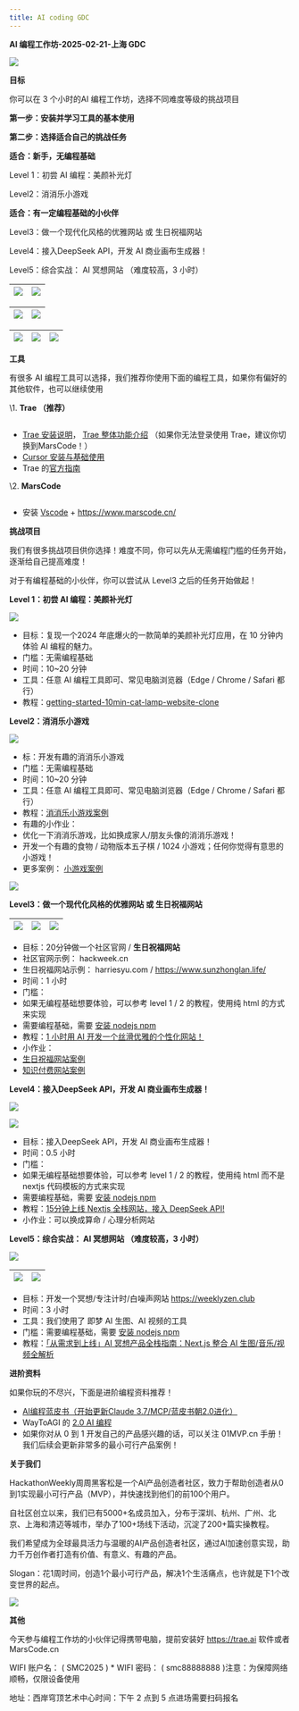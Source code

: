 ```yaml
---
title: AI coding GDC
---
```



**AI 编程工作坊-2025-02-21-上海 GDC**

![](/images/ai-programming-workshop-2025-02-21-shanghai-gdc.001.png)

**目标**

你可以在 3 个小时的AI 编程工作坊，选择不同难度等级的挑战项目

**第一步：安装并学习工具的基本使用**

**第二步：选择适合自己的挑战任务**

**适合：新手，无编程基础**

Level 1：初尝 AI 编程：美颜补光灯

Level2：消消乐小游戏

**适合：有一定编程基础的小伙伴**

Level3：做一个现代化风格的优雅网站 或 生日祝福网站

Level4：接入DeepSeek API，开发 AI 商业画布生成器！

Level5：综合实战： AI 冥想网站 （难度较高，3 小时）



|![](/images/ai-programming-workshop-2025-02-21-shanghai-gdc.002.png)|![](/images/ai-programming-workshop-2025-02-21-shanghai-gdc.003.png)|
| :-: | :-: |


|![](/images/ai-programming-workshop-2025-02-21-shanghai-gdc.004.png)|![](/images/ai-programming-workshop-2025-02-21-shanghai-gdc.005.png)|
| :-: | :-: |


|![](/images/ai-programming-workshop-2025-02-21-shanghai-gdc.006.png)|![](/images/ai-programming-workshop-2025-02-21-shanghai-gdc.007.png)|![](/images/ai-programming-workshop-2025-02-21-shanghai-gdc.007.png)|
| :-: | :-: | :-: |
**工具**

有很多 AI 编程工具可以选择，我们推荐你使用下面的编程工具，如果你有偏好的其他软件，也可以继续使用

\1. **Trae （推荐）**

```用 Cursor / Windsurf / VsCode Copilot  也没问题可以
```

- [Trae 安装说明](https://www.bilibili.com/video/BV1m8AheeEEZ/)， [Trae 整体功能介绍](https://www.bilibili.com/video/BV1VYwde1EdH) （如果你无法登录使用 Trae，建议你切换到MarsCode！）
- [Cursor 安装与基础使用](https://hackathonweekly.feishu.cn/wiki/QasEwOKdziQru7kncNrcMLmHngb) 
- Trae 的[官方指南](https://waytoagi.feishu.cn/wiki/ZCbewmgYfisCObkF2Fwc14xfnHe)

\2.  **MarsCode** 

```如果你无法登录 Trae 的话，也可以使用 MarsCode
```
- 安装 [Vscode](https://code.visualstudio.com/download) +  https://www.marscode.cn/


**挑战项目**

我们有很多挑战项目供你选择！难度不同，你可以先从无需编程门槛的任务开始，逐渐给自己提高难度！

对于有编程基础的小伙伴，你可以尝试从 Level3 之后的任务开始做起！

**Level 1：初尝 AI 编程：美颜补光灯**

![](/images/ai-programming-workshop-2025-02-21-shanghai-gdc.008.png)

- 目标：复现一个2024 年底爆火的一款简单的美颜补光灯应用，在 10 分钟内体验 AI 编程的魅力。
- 门槛：无需编程基础 
- 时间：10~20 分钟
- 工具：任意 AI 编程工具即可、常见电脑浏览器（Edge / Chrome / Safari 都行）
- 教程：[getting-started-10min-cat-lamp-website-clone](https://hackathonweekly.feishu.cn/wiki/ZoEIwz3RSi4H1UkpMijcdXHvnwg)

**Level2：消消乐小游戏**

![](/images/ai-programming-workshop-2025-02-21-shanghai-gdc.009.png)

- 标：开发有趣的消消乐小游戏
- 门槛：无需编程基础 
- 时间：10~20 分钟
- 工具：任意 AI 编程工具即可、常见电脑浏览器（Edge / Chrome / Safari 都行）
- 教程：[消消乐小游戏案例](https://hackathonweekly.feishu.cn/wiki/OybwwT08XixFikkVA9xcExEQnhg)
- 有趣的小作业：
- 优化一下消消乐游戏，比如换成家人/朋友头像的消消乐游戏！
- 开发一个有趣的食物 / 动物版本五子棋 / 1024 小游戏；任何你觉得有意思的小游戏！
- 更多案例： [小游戏案例](https://hackathonweekly.feishu.cn/wiki/IZhFw3o9TiFJ95kWvvCcYSXTnzi)

![](/images/ai-programming-workshop-2025-02-21-shanghai-gdc.010.png)

**Level3：做一个现代化风格的优雅网站 或 生日祝福网站**


|![](/images/ai-programming-workshop-2025-02-21-shanghai-gdc.006.png)|![](/images/ai-programming-workshop-2025-02-21-shanghai-gdc.007.png)|![](/images/ai-programming-workshop-2025-02-21-shanghai-gdc.007.png)|
| :-: | :-: | :-: |
- 目标：20分钟做一个社区官网 / **生日祝福网站** 
- 社区官网示例： hackweek.cn 
- 生日祝福网站示例： harriesyu.com /  https://www.sunzhonglan.life/
- 时间：1 小时
- 门槛：
- 如果无编程基础想要体验，可以参考 level 1 / 2 的教程，使用纯 html 的方式来实现
- 需要编程基础，需要 [安装 nodejs npm ](https://hackathonweekly.feishu.cn/wiki/Mg9TwbrOHiX89ukZptQck1h2ndb)
- 教程：[1 小时用 AI 开发一个丝滑优雅的个性化网站！](https://hackathonweekly.feishu.cn/wiki/KGahwXQbdiVorJkd51YcgxGkntb)
- 小作业：
- [生日祝福网站案例](https://hackathonweekly.feishu.cn/wiki/NL0UwjOaVidrrekKQftcokHenPh)
- [知识付费网站案例](https://hackathonweekly.feishu.cn/wiki/NVeOwZCSGiNqzpkHoRGcLEOVnve)

**Level4：接入DeepSeek API，开发 AI 商业画布生成器！**

![](/images/ai-programming-workshop-2025-02-21-shanghai-gdc.011.png)

![](/images/ai-programming-workshop-2025-02-21-shanghai-gdc.012.png)

- 目标：接入DeepSeek API，开发 AI 商业画布生成器！
- 时间：0.5 小时
- 门槛：
- 如果无编程基础想要体验，可以参考 level 1 / 2 的教程，使用纯 html 而不是 nextjs 代码模板的方式来实现
- 需要编程基础，需要 [安装 nodejs npm ](https://hackathonweekly.feishu.cn/wiki/Mg9TwbrOHiX89ukZptQck1h2ndb)
- 教程：[15分钟上线 Nextjs 全栈网站，接入 DeepSeek API!](https://hackathonweekly.feishu.cn/wiki/KrzBwqP6YimCqlkIs7PcyVitn6d)
- 小作业：可以换成算命 / 心理分析网站

**Level5：综合实战： AI 冥想网站 （难度较高，3 小时）**

![](/images/ai-programming-workshop-2025-02-21-shanghai-gdc.013.png)


|![](/images/ai-programming-workshop-2025-02-21-shanghai-gdc.014.jpeg)|![](/images/ai-programming-workshop-2025-02-21-shanghai-gdc.015.png)|
| :-: | :-: |

- 目标：开发一个冥想/专注计时/白噪声网站 https://weeklyzen.club 
- 时间：3 小时
- 工具：我们使用了 即梦 AI 生图、AI 视频的工具
- 门槛：需要编程基础，需要 [安装 nodejs npm ](https://hackathonweekly.feishu.cn/wiki/Mg9TwbrOHiX89ukZptQck1h2ndb)
- 教程：[「从需求到上线」AI 冥想产品全栈指南：Next.js 整合 AI 生图/音乐/视频全解析](https://hackathonweekly.feishu.cn/wiki/OB3pwms2kiwoogk0uhPc3t8Pn0d)



**进阶资料**

如果你玩的不尽兴，下面是进阶编程资料推荐！

- [AI编程蓝皮书（开始更新Claude 3.7/MCP/蓝皮书朝2.0进化）](https://superhuang.feishu.cn/wiki/CBBPwvgEuicVhFkx0s7cPmhpn4e)
- WayToAGI 的 [2.0 AI 编程](https://waytoagi.feishu.cn/wiki/Pxj8wsMmOii7ZSkN0mYc8xdtnHb)
- 如果你对从 0 到 1 开发自己的产品感兴趣的话，可以关注 01MVP.cn 手册！我们后续会更新非常多的最小可行产品案例！


**关于我们**

HackathonWeekly周周黑客松是一个AI产品创造者社区，致力于帮助创造者从0到1实现最小可行产品（MVP），并快速找到他们的前100个用户。

自社区创立以来，我们已有5000+名成员加入，分布于深圳、杭州、广州、北京、上海和清迈等城市，举办了100+场线下活动，沉淀了200+篇实操教程。

我们希望成为全球最具活力与温暖的AI产品创造者社区，通过AI加速创意实现，助力千万创作者打造有价值、有意义、有趣的产品。

Slogan：花1周时间，创造1个最小可行产品，解决1个生活痛点，也许就是下1个改变世界的起点。

![](/images/ai-programming-workshop-2025-02-21-shanghai-gdc.016.png)

**其他**

今天参与编程工作坊的小伙伴记得携带电脑，提前安装好 https://trae.ai 软件或者MarsCode.cn

WIFI 账户名： ( SMC2025 ) \* WIFI 密码： ( smc88888888 )注意：为保障网络顺畅，仅限设备使用

地址：西岸穹顶艺术中心时间：下午 2 点到 5 点进场需要扫码报名


